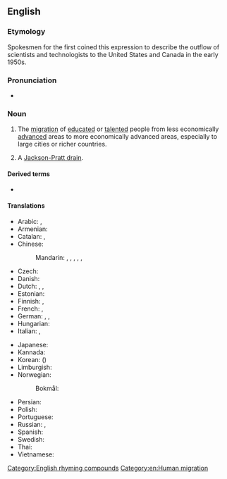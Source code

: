 ==English==

===Etymology===
Spokesmen for the {{w|Royal Society of London}} first coined this expression to describe the outflow of scientists and technologists to the United States and Canada in the early 1950s.

===Pronunciation===
{{wikipedia}}
* {{enPR|brānʹ-drān}}

===Noun===
{{en-noun}}

# The [[migration]] of [[educated]] or [[talented]] people from less economically [[advanced]] areas to more economically advanced areas, especially to large cities or richer countries.
#: {{ant|en|brain gain}}
# {{lb|en|medicine|informal}} A [[Jackson-Pratt drain]].

====Derived terms====
* {{l|en|reverse brain drain}}

====Translations====
{{trans-top|emigration of educated people}}
* Arabic: {{t|ar|هِجْرَة الأَدْمِغَة|f}}, {{t|ar|هِجْرَة العُقُول|f}}
* Armenian: {{t+|hy|ուղեղների արտահոսք}}
* Catalan: {{t|ca|fuga de cervells|f}}, {{t|ca|fugida de cervells|f}}
* Chinese:
*: Mandarin: {{t+|cmn|人才外流|tr=réncái wàiliú}}, {{t|cmn|才外流|tr=cáiwàiliú}}, {{t|cmn|頭腦流出}}, {{t|cmn|头脑流出|tr=tóunǎo liúchū}}, {{t|cmn|精英流逝|tr=jīngyīng liúshì}}, {{t+|cmn|人才流失|tr=réncái liúshī}}
* Czech: {{t|cs|odliv mozků|m}}
* Danish: {{t-needed|da}}
* Dutch: {{t+|nl|braindrain|m}}, {{t|nl|hersenvlucht|m|f}}, {{t|nl|kennisvlucht|m|f}}
* Estonian: {{t|et|ajude äravool}}
* Finnish: {{t+|fi|aivovuoto}}, {{t|fi|aivovienti}}
* French: {{t|fr|fuite des cerveaux|f}}, {{qualifier|Quebec}} {{t|fr|exode des cerveaux|m}}
* German: {{t+|de|Braindrain|m}}, {{t|de|Gehirn-Abfluss|m}}, {{t|de|Talentschwund|m}}
* Hungarian: {{t|hu|agyelszívás}}
* Italian: {{t|it|fuga dei cervelli|f}}, {{t|it|fuga di cervelli|f}}
{{trans-mid}}
* Japanese: {{t|ja|頭脳流出|tr=ずのうりゅうしゅつ, zunō ryūshutsu}}
* Kannada: {{t+|kn|ಪ್ರತಿಭಾ ಪಲಾಯನ}}
* Korean: {{t|ko|두뇌유출|tr=dunoe yuchul}} ({{t|ko|頭腦流出}})
* Limburgish: {{t+|li|briekingsdrieëg|m}}
* Norwegian:
*: Bokmål: {{t|nb|hjerneflukt|m}}
* Persian: {{t|fa|فرار مغزها|tr=farâr-e mağz-hâ}}
* Polish: {{t|pl|drenaż mózgów|m}}
* Portuguese: {{t|pt|fuga de cérebros|f}}
* Russian: {{t+|ru|уте́чка мозго́в|f}}, {{t|ru|уте́чка умо́в|f}}
* Spanish: {{t|es|fuga de cerebros|f}}
* Swedish: {{t+|sv|kompetensflykt|c}}
* Thai: {{t+|th|สมองไหล}}
* Vietnamese: {{t|vi|chảy máu chất xám}}
{{trans-bottom}}

{{catlangname|en|reduplications}}

[[Category:English rhyming compounds]]
[[Category:en:Human migration]]